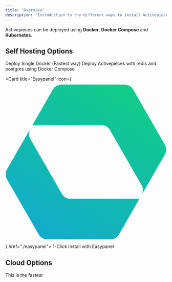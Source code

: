 ```yaml
---
title: "Overview"
description: "Introduction to the different ways to install Activepieces"
---
```


Activepieces can be deployed using **Docker**, **Docker Compose** and **Kubernetes**.

## Self Hosting Options

<CardGroup cols={2}>
  <Card title="Docker" icon="docker" color="#248fe0" href="./docker">
    Deploy Single Docker (Fastest way)
  </Card>

  <Card title="Docker Compose" icon="layer-group" color="#248fe0" href="./docker">
    Deploy Activepieces with redis and postgres using Docker Compose 
  </Card>

  <Card title="Easypanel" icon={
        <svg xmlns="http://www.w3.org/2000/svg" viewBox="0 0 245 245">
          <g clip-path="url(#a)">
            <path fill-rule="evenodd" clip-rule="evenodd" d="M242.291 110.378a15.002 15.002 0 0 0 0-15l-48.077-83.272a15.002 15.002 0 0 0-12.991-7.5H85.07a15 15 0 0 0-12.99 7.5L41.071 65.812a.015.015 0 0 0-.013.008L2.462 132.673a15 15 0 0 0 0 15l48.077 83.272a15 15 0 0 0 12.99 7.5h96.154a15.002 15.002 0 0 0 12.991-7.5l31.007-53.706c.005 0 .01-.003.013-.007l38.598-66.854Zm-38.611 66.861 3.265-5.655a15.002 15.002 0 0 0 0-15l-48.077-83.272a14.999 14.999 0 0 0-12.99-7.5H41.072l-3.265 5.656a15 15 0 0 0 0 15l48.077 83.271a15 15 0 0 0 12.99 7.5H203.68Z" fill="url(#b)" />
          </g>
          <defs>
            <linearGradient id="b" x1="188.72" y1="6.614" x2="56.032" y2="236.437" gradientUnits="userSpaceOnUse">
              <stop stop-color="#12CD87" />
              <stop offset="1" stop-color="#12ABCD" />
            </linearGradient>
            <clipPath id="a">
              <path fill="#fff" d="M0 0h245v245H0z" />
            </clipPath>
          </defs>
        </svg>
        } href="./easypanel">
   1-Click Install with Easypanel
  </Card>

</CardGroup>

## Cloud Options

<CardGroup cols={2}>
  <Card title="Activepieces Cloud" icon="cloud" color="##5155D7" href="https://cloud.activepieces.com/">
   This is the fastest 
  </Card>
</CardGroup>